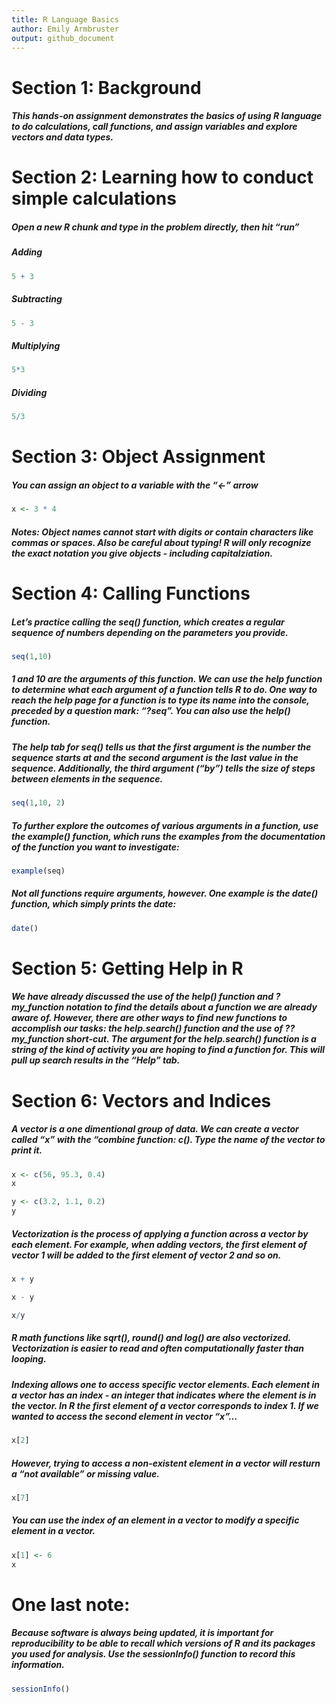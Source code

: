 ```yaml
---
title: R Language Basics
author: Emily Armbruster
output: github_document
---
```


# Section 1: Background
##### This hands-on assignment demonstrates the basics of using R language to do calculations, call functions, and assign variables and explore vectors and data types.

# Section 2: Learning how to conduct simple calculations
##### Open a new R chunk and type in the problem directly, then hit "run"
##### Adding
```r
5 + 3
```

##### Subtracting 
```r
5 - 3
```

##### Multiplying
```r
5*3
```

##### Dividing
```r
5/3
```

# Section 3: Object Assignment
##### You can assign an object to a variable with the "<-" arrow
```r
x <- 3 * 4
```

##### Notes: Object names cannot start with digits or contain characters like commas or spaces. Also be careful about typing! R will only recognize the exact notation you give objects - including capitalziation.

# Section 4: Calling Functions
##### Let's practice calling the seq() function, which creates a regular sequence of numbers depending on the parameters you provide.

```r
seq(1,10)
```
##### 1 and 10 are the arguments of this function. We can use the help function to determine what each argument of a function tells R to do. One way to reach the help page for a function is to type its name into the console, preceded by a question mark: "?seq". You can also use the help() function.
##### The help tab for seq() tells us that the first argument is the number the sequence starts at and the second argument is the last value in the sequence. Additionally, the third argument ("by") tells the size of steps between elements in the sequence.

```r
seq(1,10, 2)
```

##### To further explore the outcomes of various arguments in a function, use the example() function, which runs the examples from the documentation of the function you want to investigate:
```r
example(seq)
```
##### Not all functions require arguments, however. One example is the date() function, which simply prints the date:
```r
date()
```
# Section 5: Getting Help in R
##### We have already discussed the use of the help() function and ?my_function notation to find the details about a function we are already aware of. However, there are other ways to find new functions to accomplish our tasks: the help.search() function and the use of ??my_function short-cut. The argument for the help.search() function is a string of the kind of activity you are hoping to find a function for. This will pull up search results in the "Help" tab.

# Section 6: Vectors and Indices
##### A vector is a one dimentional group of data. We can create a vector called "x" with the "combine function: c(). Type the name of the vector to print it.
```r
x <- c(56, 95.3, 0.4)
x

y <- c(3.2, 1.1, 0.2)
y
```

##### Vectorization is the process of applying a function across a vector by each element. For example, when adding vectors, the first element of vector 1 will be added to the first element of vector 2 and so on.
```r
x + y
```

```r
x - y
```

```r
x/y
```
##### R math functions like sqrt(), round() and log() are also vectorized. Vectorization is easier to read and often computationally faster than looping.

##### Indexing allows one to access specific vector elements. Each element in a vector has an index - an integer that indicates where the element is in the vector. In R the first element of a vector corresponds to index 1. If we wanted to access the second element in vector "x"...

```r
x[2]
```

##### However, trying to access a non-existent element in a vector will resturn a "not available" or missing value.
```r
x[7]
```
##### You can use the index of an element in a vector to modify a specific element in a vector.

```r
x[1] <- 6
x
```
# One last note:
##### Because software is always being updated, it is important for reproducibility to be able to recall which versions of R and its packages you used for analysis. Use the sessionInfo() function to record this information.

```r
sessionInfo()
```

